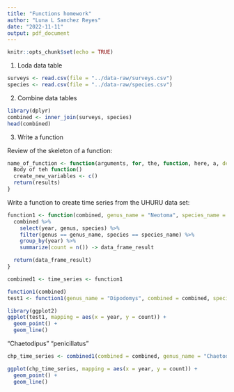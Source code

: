 ```yaml
---
title: "Functions homework"
author: "Luna L Sanchez Reyes"
date: "2022-11-11"
output: pdf_document
---
```


```r
knitr::opts_chunk$set(echo = TRUE)
```

1. Loda data table
```r
surveys <- read.csv(file = "../data-raw/surveys.csv")
species <- read.csv(file = "../data-raw/species.csv")
```


2. Combine data tables
```r
library(dplyr)
combined <- inner_join(surveys, species)
head(combined)
```

3. Write a function

Review of the skeleton of a function:

```r
name_of_function <- function(arguments, for, the, function, here, a, default_argument = default_value) {
  Body of teh function()
  create_new_variables <- c()
  return(results)
}
```

Write a function to create time series from the UHURU data set:
```r
function1 <- function(combined, genus_name = "Neotoma", species_name = "albigula") {
  combined %>% 
    select(year, genus, species) %>% 
    filter(genus == genus_name, species == species_name) %>% 
    group_by(year) %>% 
    summarize(count = n()) -> data_frame_result

  return(data_frame_result)
}

combined1 <- time_series <- function1
```

```r
function1(combined)
test1 <- function1(genus_name = "Dipodomys", combined = combined, species_name = "merriami")

library(ggplot2)
ggplot(test1, mapping = aes(x = year, y = count)) +
  geom_point() +
  geom_line()
```

"Chaetodipus" "penicillatus"

```r
chp_time_series <- combined1(combined = combined, genus_name = "Chaetodipus", species_name = "penicillatus")

ggplot(chp_time_series, mapping = aes(x = year, y = count)) +
  geom_point() +
  geom_line()
```







